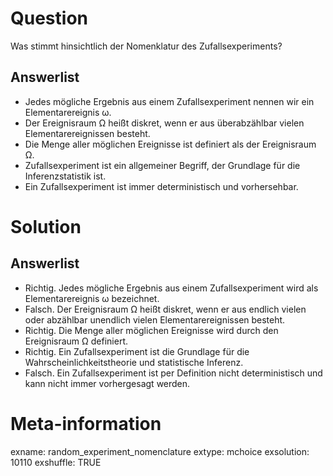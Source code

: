 Question 
======== 

Was stimmt hinsichtlich der Nomenklatur des Zufallsexperiments?

Answerlist
----------

* Jedes mögliche Ergebnis aus einem Zufallsexperiment nennen wir ein Elementarereignis ω.
* Der Ereignisraum Ω heißt diskret, wenn er aus überabzählbar vielen Elementarereignissen besteht.
* Die Menge aller möglichen Ereignisse ist definiert als der Ereignisraum Ω.
* Zufallsexperiment ist ein allgemeiner Begriff, der Grundlage für die Inferenzstatistik ist.
* Ein Zufallsexperiment ist immer deterministisch und vorhersehbar.

Solution
========

Answerlist
----------

* Richtig. Jedes mögliche Ergebnis aus einem Zufallsexperiment wird als Elementarereignis ω bezeichnet.
* Falsch. Der Ereignisraum Ω heißt diskret, wenn er aus endlich vielen oder abzählbar unendlich vielen Elementarereignissen besteht.
* Richtig. Die Menge aller möglichen Ereignisse wird durch den Ereignisraum Ω definiert.
* Richtig. Ein Zufallsexperiment ist die Grundlage für die Wahrscheinlichkeitstheorie und statistische Inferenz.
* Falsch. Ein Zufallsexperiment ist per Definition nicht deterministisch und kann nicht immer vorhergesagt werden.

Meta-information
================
exname: random_experiment_nomenclature
extype: mchoice 
exsolution: 10110
exshuffle: TRUE
